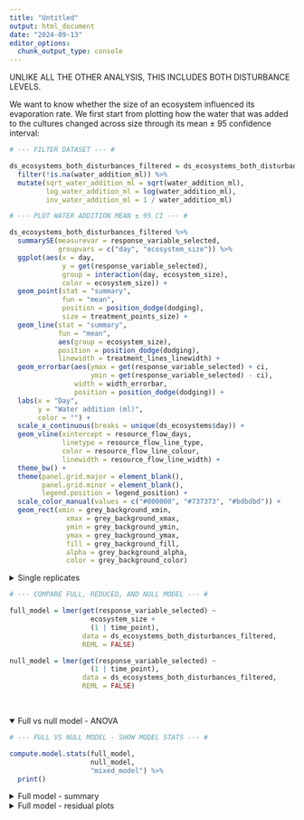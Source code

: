 ```yaml
---
title: "Untitled"
output: html_document
date: "2024-09-13"
editor_options: 
  chunk_output_type: console
---
```


UNLIKE ALL THE OTHER ANALYSIS, THIS INCLUDES BOTH DISTURBANCE LEVELS. 

We want to know whether the size of an ecosystem influenced its evaporation rate. We first start from plotting how the water that was added to the cultures changed across size through its mean ± 95 confidence interval:

```r

# --- FILTER DATASET --- #

ds_ecosystems_both_disturbances_filtered = ds_ecosystems_both_disturbances %>%
  filter(!is.na(water_addition_ml)) %>%
  mutate(sqrt_water_addition_ml = sqrt(water_addition_ml),
         log_water_addition_ml = log(water_addition_ml),
         inv_water_addition_ml = 1 / water_addition_ml)
```

```r

# --- PLOT WATER ADDITION MEAN ± 95 CI --- #

ds_ecosystems_both_disturbances_filtered %>%
  summarySE(measurevar = response_variable_selected,
            groupvars = c("day", "ecosystem_size")) %>%
  ggplot(aes(x = day,
             y = get(response_variable_selected),
             group = interaction(day, ecosystem_size),
             color = ecosystem_size)) +
  geom_point(stat = "summary",
             fun = "mean",
             position = position_dodge(dodging),
             size = treatment_points_size) + 
  geom_line(stat = "summary",
            fun = "mean",
            aes(group = ecosystem_size),
            position = position_dodge(dodging),
            linewidth = treatment_lines_linewidth) +
  geom_errorbar(aes(ymax = get(response_variable_selected) + ci,
                    ymin = get(response_variable_selected) - ci),
                width = width_errorbar,
                position = position_dodge(dodging)) +
  labs(x = "Day",
       y = "Water addition (ml)",
       color = "") +
  scale_x_continuous(breaks = unique(ds_ecosystems$day)) +
  geom_vline(xintercept = resource_flow_days,
             linetype = resource_flow_line_type,
             color = resource_flow_line_colour,
             linewidth = resource_flow_line_width) +
  theme_bw() +
  theme(panel.grid.major = element_blank(),
        panel.grid.minor = element_blank(),
        legend.position = legend_position) +
  scale_color_manual(values = c("#000000", "#737373", "#bdbdbd")) +
  geom_rect(xmin = grey_background_xmin, 
              xmax = grey_background_xmax,
              ymin = grey_background_ymin, 
              ymax = grey_background_ymax, 
              fill = grey_background_fill, 
              alpha = grey_background_alpha,
              color = grey_background_color)
```

<details>
<summary>Single replicates</summary>
```r

# --- PLOT WATER ADDITION SINGLE REPLICATES --- #

ds_ecosystems_both_disturbances_filtered %>%
  ggplot(aes(x = day,
             y = get(response_variable_selected),
             group = interaction(culture_ID, day),
             color = ecosystem_size)) +
  geom_point() + 
  geom_line(aes(group = culture_ID)) +
  scale_x_continuous(breaks = unique(ds_ecosystems$day)) +
    theme_bw() +
    theme(panel.grid.major = element_blank(),
          panel.grid.minor = element_blank(),
          legend.position = legend_position) +
      geom_rect(xmin = grey_background_xmin, 
                xmax = grey_background_xmax,
                ymin = grey_background_ymin, 
                ymax = grey_background_ymax, 
                fill = grey_background_fill, 
                alpha = grey_background_alpha,
                color = grey_background_color) +
  labs(x = "Day",
       y = "Water addition (ml)",
       color = "") +
  scale_color_manual(values = c("#000000", "#737373", "#bdbdbd"))

```
</details>

```r

# --- COMPARE FULL, REDUCED, AND NULL MODEL --- #

full_model = lmer(get(response_variable_selected) ~
                    ecosystem_size +
                    (1 | time_point),
                  data = ds_ecosystems_both_disturbances_filtered,
                  REML = FALSE)

null_model = lmer(get(response_variable_selected) ~
                    (1 | time_point),
                  data = ds_ecosystems_both_disturbances_filtered,
                  REML = FALSE)
```

<br>

<details open="open">
<summary>Full vs null model - ANOVA</summary>
```r

# --- FULL VS NULL MODEL - SHOW MODEL STATS --- #

compute.model.stats(full_model,
                    null_model,
                    "mixed_model") %>%
  print()
```
</details>

<details>
<summary>Full model - summary</summary>
```r

# --- FULL MODEL - SHOW SUMMARY --- #

print(summary(full_model), digits = 1)
```
</details>

<details>
<summary>Full model - residual plots</summary>

```r

# --- FULL MODEL - SHOW RESIDUAL PLOTS --- #

create.res.vs.fit.ecos(ds_ecosystems_both_disturbances_filtered, full_model)
qqnorm(resid(full_model))
qqline(resid(full_model))
```
</details>